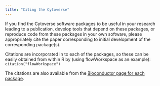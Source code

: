 ```yaml
---
title: "Citing the Cytoverse"
---
```


If you find the Cytoverse software packages to be useful in your research leading to a publication, develop
tools that depend on these packages, or reproduce code from these packages in your own software, please
appropriately cite the paper corresponding to initial development of the corresponding package(s).

Citations are incorporated in to each of the packages, so these can be easily obtained from within R by 
(using flowWorkspace as an example):   
`citation("flowWorkspace")`

The citations are also available from the [Bioconductor page for each package](https://www.bioconductor.org/packages/release/bioc/html/flowWorkspace.html).